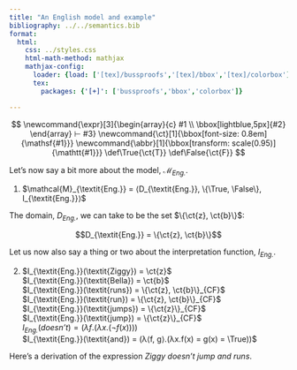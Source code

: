 ```yaml
---
title: "An English model and example"
bibliography: ../../semantics.bib
format:
  html:
    css: ../styles.css
    html-math-method: mathjax
    mathjax-config:
      loader: {load: ['[tex]/bussproofs','[tex]/bbox','[tex]/colorbox']}
      tex:
        packages: {'[+]': ['bussproofs','bbox','colorbox']}

---
```


::: {.hidden}
$$
\newcommand{\expr}[3]{\begin{array}{c}
#1 \\
\bbox[lightblue,5px]{#2}
\end{array} ⊢ #3}
\newcommand{\ct}[1]{\bbox[font-size: 0.8em]{\mathsf{#1}}}
\newcommand{\abbr}[1]{\bbox[transform: scale(0.95)]{\mathtt{#1}}}
\def\True{\ct{T}}
\def\False{\ct{F}}
$$
:::

Let's now say a bit more about the model, $\mathcal{M}_{\textit{Eng.}}$.

(@ex-english-model-definition) $\mathcal{M}_{\textit{Eng.}} = ⟨D_{\textit{Eng.}}, \{\True, \False\}, I_{\textit{Eng.}}⟩$

The domain, $D_{\textit{Eng.}}$, we can take to be the set $\{\ct{z}, \ct{b}\}$:

$$D_{\textit{Eng.}} = \{\ct{z}, \ct{b}\}$$

Let us now also say a thing or two about the interpretation function, $I_{\textit{Eng.}}$.

(@ex-english-interp)
	$I_{\textit{Eng.}}(\textit{Ziggy}) = \ct{z}$ <br>
	$I_{\textit{Eng.}}(\textit{Bella}) = \ct{b}$ <br>
	$I_{\textit{Eng.}}(\textit{runs}) = \{\ct{z}, \ct{b}\}_{CF}$ <br>
	$I_{\textit{Eng.}}(\textit{run}) = \{\ct{z}, \ct{b}\}_{CF}$ <br>
	$I_{\textit{Eng.}}(\textit{jumps}) = \{\ct{z}\}_{CF}$ <br>
	$I_{\textit{Eng.}}(\textit{jump}) = \{\ct{z}\}_{CF}$ <br>
	$I_{\textit{Eng.}}(\textit{doesn't}) = (λf.(λx.(¬f(x))))$ <br>
	$I_{\textit{Eng.}}(\textit{and}) = (λ⟨f, g⟩.(λx.f(x) = g(x) = \True))$


Here's a derivation of the expression $\textit{Ziggy doesn't jump and runs}$.
